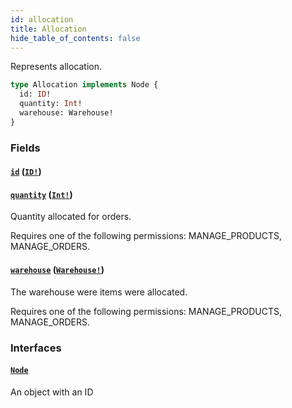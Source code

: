 ```yaml
---
id: allocation
title: Allocation
hide_table_of_contents: false
---
```


Represents allocation.

```graphql
type Allocation implements Node {
  id: ID!
  quantity: Int!
  warehouse: Warehouse!
}
```

### Fields

#### [`id`](#) ([`ID!`](../../../developer/api-reference/scalars/id))

#### [`quantity`](#) ([`Int!`](../../../developer/api-reference/scalars/int))

Quantity allocated for orders.

Requires one of the following permissions: MANAGE_PRODUCTS, MANAGE_ORDERS.

#### [`warehouse`](#) ([`Warehouse!`](../../../developer/api-reference/objects/warehouse))

The warehouse were items were allocated.

Requires one of the following permissions: MANAGE_PRODUCTS, MANAGE_ORDERS.

### Interfaces

#### [`Node`](../../../developer/api-reference/interfaces/node)

An object with an ID
